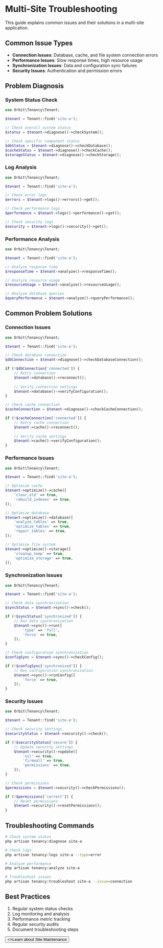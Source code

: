 # Multi-Site Troubleshooting

This guide explains common issues and their solutions in a multi-site application.

## Common Issue Types

- **Connection Issues**: Database, cache, and file system connection errors
- **Performance Issues**: Slow response times, high resource usage
- **Synchronization Issues**: Data and configuration sync failures
- **Security Issues**: Authentication and permission errors

## Problem Diagnosis

### System Status Check

```php {{ title: 'System Status Check' }}
use Orbit\Tenancy\Tenant;

$tenant = Tenant::find('site-a');

// Check overall system status
$status = $tenant->diagnose()->checkSystem();

// Check specific component status
$dbStatus = $tenant->diagnose()->checkDatabase();
$cacheStatus = $tenant->diagnose()->checkCache();
$storageStatus = $tenant->diagnose()->checkStorage();
```

### Log Analysis

```php {{ title: 'Log Analysis' }}
use Orbit\Tenancy\Tenant;

$tenant = Tenant::find('site-a');

// Check error logs
$errors = $tenant->logs()->errors()->get();

// Check performance logs
$performance = $tenant->logs()->performance()->get();

// Check security logs
$security = $tenant->logs()->security()->get();
```

### Performance Analysis

```php {{ title: 'Performance Analysis' }}
use Orbit\Tenancy\Tenant;

$tenant = Tenant::find('site-a');

// Analyze response time
$responseTime = $tenant->analyze()->responseTime();

// Analyze resource usage
$resourceUsage = $tenant->analyze()->resourceUsage();

// Analyze database queries
$queryPerformance = $tenant->analyze()->queryPerformance();
```

## Common Problem Solutions

### Connection Issues

```php {{ title: 'Connection Issue Resolution' }}
use Orbit\Tenancy\Tenant;

$tenant = Tenant::find('site-a');

// Check database connection
$dbConnection = $tenant->diagnose()->checkDatabaseConnection();

if (!$dbConnection['connected']) {
    // Retry connection
    $tenant->database()->reconnect();
    
    // Verify connection settings
    $tenant->database()->verifyConfiguration();
}

// Check cache connection
$cacheConnection = $tenant->diagnose()->checkCacheConnection();

if (!$cacheConnection['connected']) {
    // Retry cache connection
    $tenant->cache()->reconnect();
    
    // Verify cache settings
    $tenant->cache()->verifyConfiguration();
}
```

### Performance Issues

```php {{ title: 'Performance Issue Resolution' }}
use Orbit\Tenancy\Tenant;

$tenant = Tenant::find('site-a');

// Optimize cache
$tenant->optimize()->cache([
    'clear_old' => true,
    'rebuild_indexes' => true,
]);

// Optimize database
$tenant->optimize()->database([
    'analyze_tables' => true,
    'optimize_tables' => true,
    'repair_tables' => true,
]);

// Optimize file system
$tenant->optimize()->storage([
    'cleanup_temp' => true,
    'optimize_storage' => true,
]);
```

### Synchronization Issues

```php {{ title: 'Synchronization Issue Resolution' }}
use Orbit\Tenancy\Tenant;

$tenant = Tenant::find('site-a');

// Check data synchronization
$syncStatus = $tenant->sync()->check();

if (!$syncStatus['synchronized']) {
    // Run data synchronization
    $tenant->sync()->run([
        'type' => 'full',
        'force' => true,
    ]);
}

// Check configuration synchronization
$configSync = $tenant->sync()->checkConfig();

if (!$configSync['synchronized']) {
    // Run configuration synchronization
    $tenant->sync()->runConfig([
        'force' => true,
    ]);
}
```

### Security Issues

```php {{ title: 'Security Issue Resolution' }}
use Orbit\Tenancy\Tenant;

$tenant = Tenant::find('site-a');

// Check security settings
$securityStatus = $tenant->security()->check();

if (!$securityStatus['secure']) {
    // Update security settings
    $tenant->security()->update([
        'ssl' => true,
        'firewall' => true,
        'permissions' => true,
    ]);
}

// Check permissions
$permissions = $tenant->security()->checkPermissions();

if (!$permissions['correct']) {
    // Reset permissions
    $tenant->security()->resetPermissions();
}
```

## Troubleshooting Commands

```bash {{ title: 'Troubleshooting Commands' }}
# Check system status
php artisan tenancy:diagnose site-a

# Check logs
php artisan tenancy:logs site-a --type=error

# Analyze performance
php artisan tenancy:analyze site-a

# Troubleshoot issues
php artisan tenancy:troubleshoot site-a --issue=connection
```

## Best Practices

1. Regular system status checks
2. Log monitoring and analysis
3. Performance metric tracking
4. Regular security audits
5. Document troubleshooting steps

<div className="not-prose">
  <Button href="/multi-site/maintenance" variant="text" arrow="right">
    <>Learn about Site Maintenance</>
  </Button>
</div> 